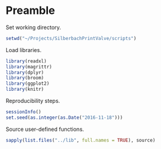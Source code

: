 # Preamble

Set working directory.

```r
setwd("~/Projects/SilberbachPrintValve/scripts")
```

Load libraries.

```r
library(readxl)
library(magrittr)
library(dplyr)
library(broom)
library(ggplot2)
library(knitr)
```

Reproducibility steps.

```r
sessionInfo()
set.seed(as.integer(as.Date("2016-11-18")))
```

Source user-defined functions.

```r
sapply(list.files("../lib", full.names = TRUE), source)
```
